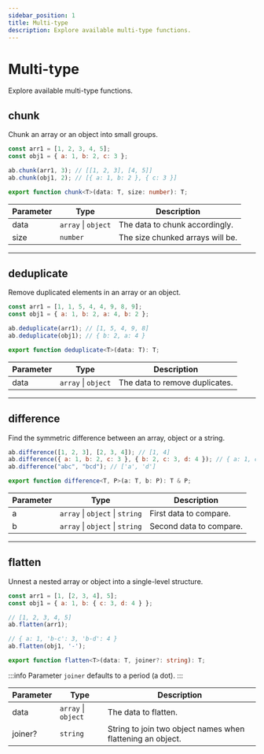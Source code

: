 ```yaml
---
sidebar_position: 1
title: Multi-type
description: Explore available multi-type functions.
---
```


# Multi-type

Explore available multi-type functions.

## chunk

Chunk an array or an object into small groups.

```js
const arr1 = [1, 2, 3, 4, 5];
const obj1 = { a: 1, b: 2, c: 3 };

ab.chunk(arr1, 3); // [[1, 2, 3], [4, 5]]
ab.chunk(obj1, 2); // [{ a: 1, b: 2 }, { c: 3 }]
```

```ts
export function chunk<T>(data: T, size: number): T;
```

| Parameter | Type                | Description                        |
|-----------|---------------------|------------------------------------|
| data      | `array` \| `object` | The data to chunk accordingly.     |
| size      | `number`            | The size chunked arrays will be.   |

---

## deduplicate

Remove duplicated elements in an array or an object.

```js
const arr1 = [1, 1, 5, 4, 4, 9, 8, 9];
const obj1 = { a: 1, b: 2, a: 4, b: 2 };

ab.deduplicate(arr1); // [1, 5, 4, 9, 8]
ab.deduplicate(obj1); // { b: 2, a: 4 }
```

```ts
export function deduplicate<T>(data: T): T;
```

| Parameter | Type                | Description                        |
|-----------|---------------------|------------------------------------|
| data      | `array` \| `object` | The data to remove duplicates.     |

---

## difference

Find the symmetric difference between an array, object or a string.

```js
ab.difference([1, 2, 3], [2, 3, 4]); // [1, 4]
ab.difference({ a: 1, b: 2, c: 3 }, { b: 2, c: 3, d: 4 }); // { a: 1, d: 4 }
ab.difference("abc", "bcd"); // ['a', 'd']
```

```ts
export function difference<T, P>(a: T, b: P): T & P;
```

| Parameter | Type                             | Description                       |
|-----------|----------------------------------|-----------------------------------|
| a         | `array` \| `object` \| `string` | First data to compare.             |
| b         | `array` \| `object` \| `string` | Second data to compare.            |

---

## flatten

Unnest a nested array or object into a single-level structure.

```js
const arr1 = [1, [2, 3, 4], 5];
const obj1 = { a: 1, b: { c: 3, d: 4 } };

// [1, 2, 3, 4, 5]
ab.flatten(arr1);

// { a: 1, 'b-c': 3, 'b-d': 4 }
ab.flatten(obj1, '-');
```

```ts
export function flatten<T>(data: T, joiner?: string): T;
```

:::info
Parameter `joiner` defaults to a period (a dot).
:::

| Parameter | Type                | Description                                                |
|-----------|---------------------|------------------------------------------------------------|
| data      | `array` \| `object` | The data to flatten.                                       |
| joiner?   | `string`            | String to join two object names when flattening an object. |

